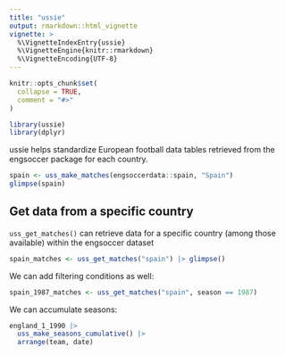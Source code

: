 ```yaml
---
title: "ussie"
output: rmarkdown::html_vignette
vignette: >
  %\VignetteIndexEntry{ussie}
  %\VignetteEngine{knitr::rmarkdown}
  %\VignetteEncoding{UTF-8}
---
```


```r
knitr::opts_chunk$set(
  collapse = TRUE,
  comment = "#>"
)
```

```r
library(ussie)
library(dplyr)
```

ussie helps standardize European football data tables retrieved from the engsoccer package for each country.

```r

spain <- uss_make_matches(engsoccerdata::spain, "Spain")
glimpse(spain)
```

## Get data from a specific country

`uss_get_matches()` can retrieve data for a specific country (among those available) within the engsoccer dataset

```r

spain_matches <- uss_get_matches("spain") |> glimpse()

```

We can add filtering conditions as well:

```r

spain_1987_matches <- uss_get_matches("spain", season == 1987)
```

We can accumulate seasons:
```r

england_1_1990 |>
  uss_make_seasons_cumulative() |>
  arrange(team, date)

```


